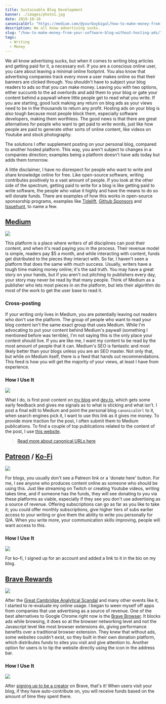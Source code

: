 ```yaml
---
title: Sustainable Blog Development
banner: ./images/photo1.jpg
date: 2019-10-18
canonicalUrl: "https://medium.com/@yourboybigal/how-to-make-money-from-your-software-blog-without-hosting-ads-3f4f46d5cdc2"
description: We all know advertising sucks.
slug: "/how-to-make-money-from-your-software-blog-without-hosting-ads/"
tags:
  - Writing
  - Money
---
```


We all know advertising sucks, but when it comes to writing blog articles and getting paid for it, a necessary evil. If you are a conscious online user, you care about leaving a minimal online footprint. You also know that advertising companies track every move a user makes online so that their banners are clicked through. You shouldn't have to subject your blog readers to ads so that you can make money. Leaving you with two options, either succumb to the ad overlords and add them to your blog or gate your content behind a paywall where little people get to read what you write. If you are starting, good luck making any return on blog ads as your views need to be in the thousands to return any profit. Hosting ads on your blog is also tough because most people block them, especially software developers, making them worthless. The good news is that there are great alternatives for people who want to get paid to write words, just like how people are paid to generate other sorts of online content, like videos on Youtube and stock photography.

The solutions I offer supplement posting on your personal blog, compared to another hosted platform. This way, you aren't subject to changes in a companies direction; examples being a platform doesn't have ads today but adds them tomorrow.

A little disclaimer, I have no disrespect for people who want to write and share knowledge online for free. Like open-source software, writing contributes positively to a vast amount of people. If you look at the other side of the spectrum, getting paid to write for a blog is like getting paid to write software, the people who value it highly and have the means to do so will donate funds. There are examples of how this works in open-source sponsorship programs, examples like [Tidelift](https://tidelift.com/), [Github Sponsors](https://github.com/sponsors) and [Issuehunt](https://issuehunt.io/), to name a few.

## [Medium](https://medium.com/)

![](https://res.cloudinary.com/dscgr6mcw/image/upload/v1571407976/ads-post/download_1.png)

This platform is a place where writers of all disciplines can post their content, and when it's read paying you in the process. Their revenue model is simple, readers pay \$5 a month, and while interacting with content, funds get distributed to the pieces they interact with. So far, I haven't seen a platform that does the same with much success. Usually, writers have a tough time making money online; it's the sad truth. You may have a great story on your hands, but if you aren't out pitching to publishers every day, your story may never be read by that many people. Think of Medium as a publisher who lets most pieces in on the platform, but lets their algorithm do most of the work to get the user base to read it.

### Cross-posting

If your writing only lives in Medium, you are potentially leaving out readers who don't use the platform. The group of people who want to read your blog content isn't the same exact group that uses Medium. While I'm advocating to put your content behind Medium's paywall (something I mentioned before was terrible), I'm not saying this is the only place your content should live. If you are like me, I want my content to be read by the most amount of people that it can. Medium's SEO is fantastic and most likely better than your blogs unless you are an SEO master. Not only that, but while on Medium itself, there is a feed that hands out recommendations. This feed is how you will get the majority of your views, at least I have from experience.

### How I Use It

![](https://res.cloudinary.com/dscgr6mcw/image/upload/v1571414450/ads-post/Screenshot_at_Oct_18_12-00-42.png)

What I do, is first post content on [my blog](https://blog.alec.coffee) and [dev.to](https://dev.to), which gets some early feedback and gives me signals as to what is sticking and what isn't. I post a final edit to Medium and point the personal blog `canonicalUrl` to it, when search engines pick it, I want to use this link as it gives me money. To provide more traction for the post, I often submit them to Medium publications. To find a couple of top publications related to the content of the post, I use [this website](https://toppubs.smedian.com/).

> [Read more about canonical URLs here](https://yoast.com/rel-canonical/)

## [Patreon](https://www.patreon.com/) / [Ko-Fi](https://ko-fi.com)

![](https://res.cloudinary.com/dscgr6mcw/image/upload/v1571408282/ads-post/421651-patreon.jpg)

For blogs, you usually don't see a Patreon link or a 'donate here' button. For me, I see anyone who produces content online as someone who should be using this. Just like streaming on Twitch or creating Youtube videos, writing takes time, and if someone has the funds, they will see donating to you via these platforms as viable, especially if they see you don't use advertising as a source of revenue. Offering subscriptions can go as far as you like to take it; you could offer monthly subscriptions, give higher tiers of subs earlier access to your writing or give them the ability to write you personally for Q/A. When you write more, your communication skills improving, people will want access to this.

### How I Use It

![](https://res.cloudinary.com/dscgr6mcw/image/upload/v1571414648/ads-post/Screenshot_at_Oct_18_12-04-02.png)

For ko-fi, I signed up for an account and added a link to it in the bio on my blog.

## [Brave Rewards](https://brave.com/brave-rewards/)

![](https://res.cloudinary.com/dscgr6mcw/image/upload/v1571408429/ads-post/brave-rewards.png)

After the [Great Cambridge Analytical Scandal](https://www.wired.com/story/cambridge-analytica-facebook-privacy-awakening/) and many other events like it, I started to re-evaluate my online usage. I began to ween myself off apps from companies that use advertising as a source of revenue. One of the best alternatives to Google Chrome right now is the [Brave Browser](https://brave.com/ale477). It blocks ads while browsing, it does so at the browser networking level and not the Javascript level like most browser extensions do, giving performance benefits over a traditional browser extension. They knew that without ads, some websites couldn't exist, so they built in their own donation platform, which distributes funds to sites you visit and give attention to. Another option for users is to tip the website directly using the icon in the address bar.

### How I Use It

![](https://res.cloudinary.com/dscgr6mcw/image/upload/v1571415342/ads-post/Screenshot_at_Oct_18_12-09-51.png)

After [signing up to be a creator](https://creators.brave.com/) on Brave, that's it! When users visit your blog, if they have auto-contribute on, you will receive funds based on the amount of time they spent there.
